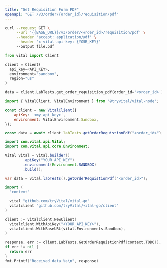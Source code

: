```yaml
---
title: "Get Requisition Form PDF"
openapi: "GET /v3/order/{order_id}/requisition/pdf"
---
```


<RequestExample>

```bash cURL
curl --request GET \
     --url '{{BASE_URL}}/v3/order/<order_id>/requisition/pdf' \
     --header 'accept: application/pdf' \
     --header 'x-vital-api-key: {YOUR_KEY}'
     --output file.pdf
```

```python Python
from vital import Client

client = Client(
  api_key=<API_KEY>,
  environment="sandbox",
  region="us"
)

data = client.LabTests.get_order_requisition_pdf(order_id='<order_id>');
```

```javascript Node
import { VitalClient, VitalEnvironment } from '@tryvital/vital-node';

const client = new VitalClient({
    apiKey: '<my_api_key>',
    environment: VitalEnvironment.Sandbox,
});

const data = await client.labTests.getOrderRequistionPdf("<order_id>");
```


```java Java
import com.vital.api.Vital;
import com.vital.api.core.Environment;

Vital vital = Vital.builder()
        .apiKey("YOUR_API_KEY")
        .environment(Environment.SANDBOX)
        .build();

var data = vital.labTests().getOrderRequistionPdf("<order_id>");
```

```go Go
import (
  "context"

  vital "github.com/tryVital/vital-go"
  vitalclient "github.com/tryVital/vital-go/client"
)

client := vitalclient.NewClient(
  vitalclient.WithApiKey("<YOUR_API_KEY>"),
  vitalclient.WithBaseURL(vital.Environments.Sandbox),
)

response, err := client.LabTests.GetOrderRequistionPdf(context.TODO(), "<order_id>")
if err != nil {
  return err
}
fmt.Printf("Received data %s\n", response)
```


</RequestExample>

